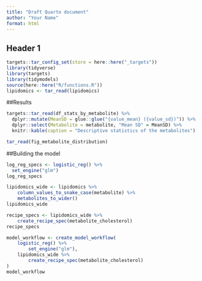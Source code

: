 ```yaml
---
title: "Draft Quarto document"
author: "Your Name"
format: html
---
```


## Header 1

```r
targets::tar_config_set(store = here::here("_targets"))
library(tidyverse)
library(targets)
library(tidymodels)
source(here::here("R/functions.R"))
lipidomics <- tar_read(lipidomics)
```

##Results

```r
targets::tar_read(df_stats_by_metabolite) %>%
  dplyr::mutate(MeanSD = glue::glue("{value_mean} ({value_sd})")) %>%
  dplyr::select(Metabolite = metabolite, "Mean SD" = MeanSD) %>%
  knitr::kable(caption = "Descriptive statistics of the metabolites")
```

```r
tar_read(fig_metabolite_distribution)
```

##Building the model

```r
log_reg_specs <- logistic_reg() %>%
  set_engine("glm")
log_reg_specs
```

```r
lipidomics_wide <- lipidomics %>%
    column_values_to_snake_case(metabolite) %>%
    metabolites_to_wider()
lipidomics_wide
```

```r
recipe_specs <- lipidomics_wide %>%
    create_recipe_spec(metabolite_cholesterol)
recipe_specs
```

```r
model_workflow <- create_model_workflow(
    logistic_reg() %>% 
        set_engine("glm"), 
    lipidomics_wide %>% 
        create_recipe_spec(metabolite_cholesterol)
)
model_workflow
```
